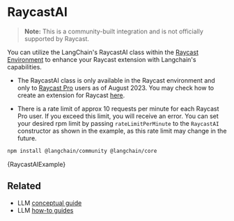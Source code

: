 # RaycastAI

> **Note:** This is a community-built integration and is not officially supported by Raycast.

You can utilize the LangChain's RaycastAI class within the [Raycast Environment](https://developers.raycast.com/api-reference/ai) to enhance your Raycast extension with Langchain's capabilities.

- The RaycastAI class is only available in the Raycast environment and only to [Raycast Pro](https://www.raycast.com/pro) users as of August 2023. You may check how to create an extension for Raycast [here](https://developers.raycast.com/).

- There is a rate limit of approx 10 requests per minute for each Raycast Pro user. If you exceed this limit, you will receive an error. You can set your desired rpm limit by passing `rateLimitPerMinute` to the `RaycastAI` constructor as shown in the example, as this rate limit may change in the future.


<IntegrationInstallTooltip></IntegrationInstallTooltip>

```bash npm2yarn
npm install @langchain/community @langchain/core
```


<CodeBlock language="typescript">{RaycastAIExample}</CodeBlock>

## Related

- LLM [conceptual guide](/docs/concepts/#llms)
- LLM [how-to guides](/docs/how_to/#llms)
